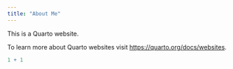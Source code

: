 ```yaml
---
title: "About Me"
---
```


This is a Quarto website.

To learn more about Quarto websites visit <https://quarto.org/docs/websites>.

```r
1 + 1
```
